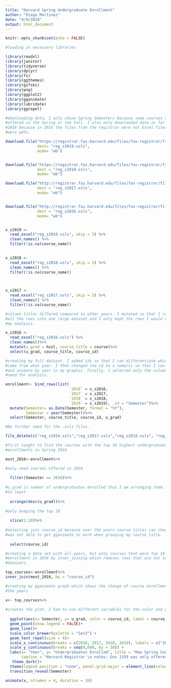 ```yaml
---
title: "Harvard Spring Undergraduate Enrollment"
author: "Diego Martinez"
date: "4/9/2019"
output: html_document
---
```


```r
knitr::opts_chunk$set(echo = FALSE)

#loading in necessary libraries

library(readxl)
library(janitor)
library(tidyverse)
library(dplyr)
library(fs)
library(ggthemes)
library(gifski)
library(png) 
library(ggplot2)
library(gganimate)
library(lubridate)
library(ggrepel)

#downloading data, I only chose Spring Semesters because some courses are only
#offered in the Spring or the Fall. I also only downloaded data as far back as
#2016 because in 2015 the files from the registrar were not Excel files, they
#were pdfs.

download.file("https://registrar.fas.harvard.edu/files/fas-registrar/files/class_enrollment_summary_by_term_3.22.19.xlsx",
              dest= "reg_s2019.xsls",
              mode= "wb")


download.file("https://registrar.fas.harvard.edu/files/fas-registrar/files/class_enrollment_summary_by_term_03.06.18.xlsx", 
              dest = "reg_s2018.xsls",
              mode= "wb")

download.file("http://registrar.fas.harvard.edu/files/fas-registrar/files/class_enrollment_summary_by_term_2017_03_07_final_0.xlsx", 
              dest = "reg_s2017.xsls",
              mode= "wb")


download.file("http://registrar.fas.harvard.edu/files/fas-registrar/files/course_enrollment_statistics_0.xlsx", 
              dest = "reg_s2016.xsls",
              mode= "wb")


x_s2019 <-
  read_excel("reg_s2019.xsls", skip = 3) %>%
  clean_names() %>%
  filter(!is.na(course_name)) 
 

x_s2018 <-
  read_excel("reg_s2018.xsls", skip = 3) %>%
  clean_names() %>%
  filter(!is.na(course_name))
  


x_s2017 <-
  read_excel("reg_s2017.xsls", skip = 3) %>%
  clean_names() %>%
  filter(!is.na(course_name)) 

#column titles differed compared to other years. I mutated so that I could bind
#all the rows into one large dataset and I only kept the rows I would need for
#my analysis.

x_s2016 <-
  read_excel("reg_s2016.xsls") %>%
  clean_names()%>% 
  mutate(u_grad = hcol, course_title = course)%>% 
  select(u_grad, course_title, course_id)

#creating my full dataset. I added ids so that I can differentiate which data
#came from what year. I then changed the id to a numeric so that I can plot it
#and animate by year in my graphic. Finally, I selected only the columns I would
#need for analysis.

enrollment<- bind_rows(list(
                            `2016` = x_s2016,
                            `2017` = x_s2017,
                            `2018` = x_s2018,
                            `2019` = x_s2019), .id = "Semester")%>%
  mutate(Semester= as.Date(Semester, format = "%Y"), 
         Semester = year(Semester))%>%
  select(Semester, course_title, course_id, u_grad)

#No further need for the .xsls files. 

file_delete(c("reg_s2016.xsls","reg_s2017.xsls","reg_s2018.xsls", "reg_s2019.xsls"))
```


```r

#first sought to find the courses with the top 10 highest undergraduate
#enrollments in Spring 2016

most_2016<-enrollment%>%

#only need courses offered in 2016
  
  filter(Semester == 2016)%>%
  
#u_grad is number of undergraduates enrolled thus I am arranging them from most
#to least
  
  arrange(desc(u_grad))%>% 
 
#only keeping the top 10
  
  slice(1:10)%>%
 
#selecting just course_id because over the years course titles can change and I
#was not able to get gganimate to work when grouping my course_title.
  
  select(course_id)

#creating a data set with all years, but only courses that were top 10 in
#enrollment in 2016 by inner_joining which removes rows that are not in both
#datasets.

top_courses<-enrollment%>%
inner_join(most_2016, by = "course_id")
```


```r

#creating my gganimate graph which shows the change of course enrollment over
#the years

x<- top_courses%>%
  
#creates the plot. I had to use different variables for the color and group (course_id) than course_title which I used for labels because the gganimate would not start in 2016 when I used course_title which leads me to believe that course_titles are slightly different. 
  
  ggplot(aes(x= Semester, y= u_grad, color = course_id, label = course_title, group = course_id, show.legend = FALSE))+ 
  geom_point(show.legend = FALSE)+
  geom_line()+ 
  scale_color_brewer(palette = "Set3") + 
  geom_text_repel(size = 4)+ 
  scale_x_continuous(breaks = c(2016, 2017, 2018, 2019), labels = c("2016", "2017","2018", "2019")) + 
  scale_y_continuous(breaks = seq(0,600, by = 50)) + 
  labs(x= "Year", y= "Undergraduates Enrolled", title = "How Spring Courses With The Highest Undergraduate Enrollement\n At Harvard College In 2016 Have Faired Since", 
       caption = "Harvard Registrar \n notes: Gov 1359 was only offered in 2016 \n Psy 15 was not offered in Spring 2019")+
   theme_dark()+ 
  theme(legend.position = "none", panel.grid.major = element_line(colour = "white", size=0.1), plot.title = element_text(hjust = 0.5))+
  transition_reveal(Semester)

animate(x, nframes = 4, duration = 10)
```



